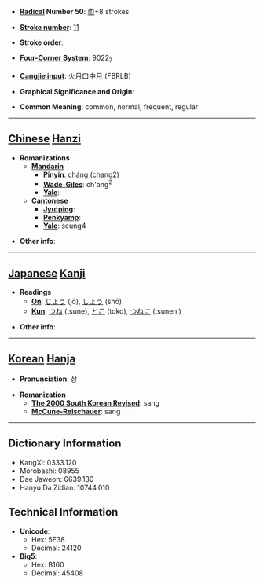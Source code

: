 * '''[[Wiktionary:Chinese radical index| Radical]] Number 50''': [[Wiktionary:Chinese radical index 巾|巾]]+8 strokes

* '''[[Wiktionary:Chinese total strokes index|Stroke number]]''': [[Wiktionary:Chinese total strokes index 11|11]]

* '''Stroke order''': 

* '''[[Wiktionary:Chinese four corner index|Four-Corner System]]''': 9022<sub>7</sub>

* '''[[Wiktionary:Chinese Cangjie index|Cangjie input]]''': 火月口中月 (FBRLB)

* '''Graphical Significance and Origin''': 

* '''Common Meaning''': common, normal, frequent, regular

----

== [[Chinese]] [[Hanzi]] ==

* '''Romanizations'''
** '''[[Mandarin]]'''
*** '''[[Pinyin]]''': cháng (chang2)
*** '''[[Wade-Giles]]''': ch'ang<sup>2</sup>
*** '''[[Yale]]''': 
** '''[[Cantonese]]'''
*** '''[[Jyutping]]''':
*** '''[[Penkyamp]]''': 
*** '''[[Yale]]''': seung4

* '''Other info''': 

----

== [[Japanese]] [[Kanji]] ==

* '''Readings'''
** '''[[On]]''': [[じょう]] (jō), [[しょう]] (shō)
** '''[[Kun]]''': [[つね]] (tsune), [[とこ]] (toko), [[つねに]] (tsuneni)

* '''Other info''':  

----

== [[Korean]] [[Hanja]] ==

* '''Pronunciation''': 상

* '''Romanization'''
** '''[[The 2000 South Korean Revised Romanization|The 2000 South Korean Revised]]''': sang
** '''[[McCune-Reischauer]]''': sang

----

== Dictionary Information ==

* KangXi: 0333.120
* Morobashi: 08955
* Dae Jaweon: 0639.130
* Hanyu Da Zidian: 10744.010

== Technical Information ==

* '''Unicode''':
** Hex: 5E38
** Decimal: 24120
* '''Big5''':
** Hex: B160
** Decimal: 45408
